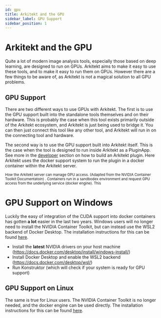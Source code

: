 ```yaml
---
id: gpu
title: Arkitekt and the GPU
sidebar_label: GPU Support
sidebar_position: 1
---
```



# Arkitekt and the GPU

Quite a lot of modern image analysis tools, especially those based on deep learning, are designed to run on GPUs. Arkitekt aims
to make it easy to use these tools, and to make it easy to run them on GPUs. However there are a few things to be aware of, as
Arkitekt is not a magical solution to all GPU problems.

## GPU Support

There are two different ways to use GPUs with Arkitekt. The first is to use the GPU support built into the standalone tools themselves and
on their hardware. This is probably the case when this tool exists primarily outside of the Arkitekt ecosystem, and Arkitekt is just being used to bridge it.
You can then just connect this tool like any other tool, and Arkitekt will run in on the connecting tool and hardware.

The second way is to use the GPU support built into Arkitekt itself. This is the case when the tool is designed to run inside Arkitekt as a PluginApp. See more
in the [developer](/docs/developers) section on how to build an Arkitekt plugin. Here Arkitekt uses the docker support system to run the plugin in a docker container
within the Arkitekt server.

<div className="mt-2 w-20">
<Image img={thumbnail} />

<div className="text-gray-400 mb-2">
<small>How the Arkitekt server can manage GPU access. (Adapted from the NVIDIA Container Toolkit Documentatoin) . Containers run in a sandbodex environment
and request GPU access from the underlying service (docker engine). This </small>
</div>
</div>

# GPU Support on Windows

Luckily the easy of integration of the CUDA support into docker containers has gotten **a lot** easier in the last two years.
Windows users will no longer need to install the NVIDIA Container Toolkit, but can instead use the WSL2 backend of Docker Desktop.
The installation instructions for this can be found [here](https://docs.nvidia.com/cuda/wsl-user-guide/index.html#installing-nvidia-drivers).

- Install the **latest** NVIDIA drivers on your host machine (https://docs.docker.com/desktop/install/windows-install/)
- Install Docker Desktop and enable the WSL2 backend (https://docs.docker.com/desktop/wsl/)
- Run Konstruktor (which will check if your system is ready for GPU support)

## GPU Support on Linux

The same is true for Linux users. The NVIDIA Container Toolkit is no longer needed, and the docker engine can be used directly.
The installation instructions for this can be found [here](https://docs.nvidia.com/datacenter/cloud-native/container-toolkit/install-guide.html#docker).
